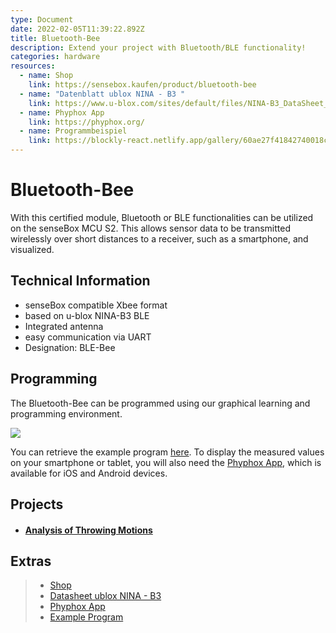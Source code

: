 ```yaml
---
type: Document
date: 2022-02-05T11:39:22.892Z
title: Bluetooth-Bee
description: Extend your project with Bluetooth/BLE functionality!
categories: hardware
resources:
  - name: Shop
    link: https://sensebox.kaufen/product/bluetooth-bee
  - name: "Datenblatt ublox NINA - B3 "
    link: https://www.u-blox.com/sites/default/files/NINA-B3_DataSheet_UBX-17052099.pdf
  - name: Phyphox App
    link: https://phyphox.org/
  - name: Programmbeispiel
    link: https://blockly-react.netlify.app/gallery/60ae27f41842740018c65b07
---
```



# Bluetooth-Bee

With this certified module, Bluetooth or BLE functionalities can be utilized on the senseBox MCU S2. This allows sensor data to be transmitted wirelessly over short distances to a receiver, such as a smartphone, and visualized.


<ImageWithText src={bleBee} alt="Bluetooth Bee" title="Bluetooth Bee"/> 

## Technical Information

* senseBox compatible Xbee format
* based on u-blox NINA-B3 BLE
* Integrated antenna
* easy communication via UART
* Designation: BLE-Bee

## Programming

The Bluetooth-Bee can be programmed using our graphical learning and programming environment.


![](/img/en/hardware-bilder/bees/bluetooth-bee/phyphoxco2-messgerät.svg)

You can retrieve the example program [here](https://blockly-react.netlify.app/gallery/60ae27f41842740018c65b07). To display the measured values on your smartphone or tablet, you will also need the [Phyphox App](https://phyphox.org/), which is available for iOS and Android devices.

## Projects

* #### [Analysis of Throwing Motions](https://sensebox.de/projects/de/2024-01-10-wurfbewegung-phyphox_s2)

## Extras

> - [Shop](https://sensebox.kaufen/product/bluetooth-bee)
> - [Datasheet ublox NINA - B3](https://www.u-blox.com/sites/default/files/NINA-B3_DataSheet_UBX-17052099.pdf)
> - [Phyphox App](https://phyphox.org/)
> - [Example Program](https://blockly-react.netlify.app/gallery/60ae27f41842740018c65b07)
